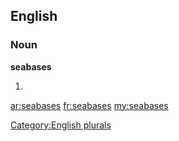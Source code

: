 ==English==

===Noun===
'''seabases'''

# {{plural of|[[seabase]]}}

[[Category:English plurals]]

[[ar:seabases]]
[[fr:seabases]]
[[my:seabases]]